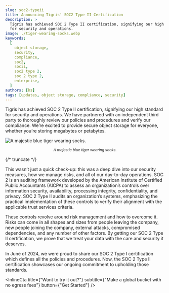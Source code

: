 ```yaml
---
slug: soc2-typeii
title: Announcing Tigris' SOC2 Type II Certification
description: >
  Tigris has achieved SOC 2 Type II certification, signifying our high standard
  for security and operations.
image: ./tiger-wearing-socks.webp
keywords:
  [
    object storage,
    security,
    compliance,
    soc2,
    socii,
    soc2 type 2,
    soc 2 type 2,
    enterprise,
  ]
authors: [ks]
tags: [updates, object storage, compliance, security]
---
```



Tigris has achieved SOC 2 Type II certification, signifying our high standard
for security and operations. We have partnered with an independent third party
to thoroughly review our policies and procedures and verify our compliance.
We’re excited to provide secure object storage for everyone, whether you’re
storing megabytes or petabytes.

![A majestic blue tiger wearing socks.](./tiger-wearing-socks.webp)

<center>
  <small>
    <em>A majestic blue tiger wearing socks.</em>
  </small>
</center>

{/* truncate */}

This wasn’t just a quick check-up: this was a deep dive into our security
measures, how we manage risks, and all of our day-to-day operations. SOC 2 is an
auditing framework developed by the American Institute of Certified Public
Accountants (AICPA) to assess an organization’s controls over information
security, availability, processing integrity, confidentiality, and privacy. SOC
2 Type II audits an organization’s systems, emphasizing the practical
implementation of these controls to verify their alignment with the applicable
trust services criteria.

These controls revolve around risk management and how to overcome it. Risks can
come in all shapes and sizes from people leaving the company, new people joining
the company, external attacks, compromised dependencies, and any number of other
factors. By getting our SOC 2 Type II certification, we prove that we treat your
data with the care and security it deserves.

In June of 2024, we were proud to share our SOC 2 Type I certification which
defines all the policies and procedures. Now, the SOC 2 Type II certification
showcases our ongoing commitment to upholding those standards.

<InlineCta
  title={"Want to try it out?"}
  subtitle={"Make a global bucket with no egress fees"}
  button={"Get Started"}
/>

